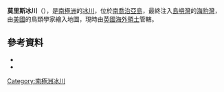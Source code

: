 {{coord|54|5|S|37|14|W|source:GNIS|display=title}}

'''莫里斯冰川'''（{{lang-en|Morris Glacier}}），是[[南極洲|南極洲]]的[[冰川|冰川]]，位於[[南喬治亞島|南喬治亞島]]，最終注入[[島嶼灣|島嶼灣]]的[[海豹灣|海豹灣]]，由[[美國|美國]]的鳥類學家繪入地圖，現時由[[英國海外領土|英國海外領土]]管轄。

==參考資料==
*{{cite gnis | type = antarid | id = 10272| name = Morris Glacier | accessdate = 2013-11-08}}
*{{usgs-gazetteer|id=10272|name=Morris Glacier}}

{{Antarctica-geo-stub}}
[[Category:南極洲冰川|Category:南極洲冰川]]